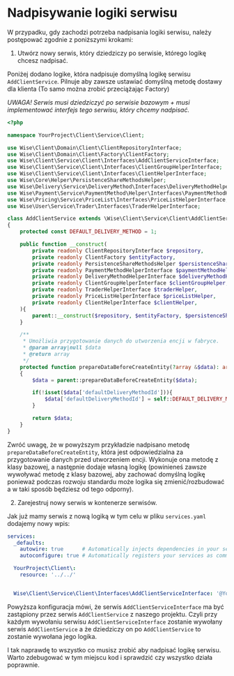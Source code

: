 # Nadpisywanie logiki serwisu

W przypadku, gdy zachodzi potrzeba nadpisania logiki serwisu, należy postępować zgodnie z poniższymi krokami:

1. Utwórz nowy serwis, który dziedziczy po serwisie, którego logikę chcesz nadpisać.

Poniżej dodano logike, która nadpisuje domyślną logikę serwisu `AddClientService`.
Pilnuje aby zawsze ustawiać domyślną metodę dostawy dla klienta (To samo można zrobić przeciążając Factory)

*UWAGA! Serwis musi dziedziczyć po serwisie bazowym + musi implementować interfejs tego serwisu, który chcemy nadpisać.*


```php
<?php

namespace YourProject\Client\Service\Client;

use Wise\Client\Domain\Client\ClientRepositoryInterface;
use Wise\Client\Domain\Client\Factory\ClientFactory;
use Wise\Client\Service\Client\Interfaces\AddClientServiceInterface;
use Wise\Client\Service\Client\Interfaces\ClientGroupHelperInterface;
use Wise\Client\Service\Client\Interfaces\ClientHelperInterface;
use Wise\Core\Helper\PersistenceShareMethodsHelper;
use Wise\Delivery\Service\DeliveryMethod\Interfaces\DeliveryMethodHelperInterface;
use Wise\Payment\Service\PaymentMethod\Helper\Interfaces\PaymentMethodHelperInterface;
use Wise\Pricing\Service\PriceList\Interfaces\PriceListHelperInterface;
use Wise\User\Service\Trader\Interfaces\TraderHelperInterface;

class AddClientService extends \Wise\Client\Service\Client\AddClientService implements AddClientServiceInterface
{
    protected const DEFAULT_DELIVERY_METHOD = 1;

    public function __construct(
        private readonly ClientRepositoryInterface $repository,
        private readonly ClientFactory $entityFactory,
        private readonly PersistenceShareMethodsHelper $persistenceShareMethodsHelper,
        private readonly PaymentMethodHelperInterface $paymentMethodHelper,
        private readonly DeliveryMethodHelperInterface $deliveryMethodHelper,
        private readonly ClientGroupHelperInterface $clientGroupHelper,
        private readonly TraderHelperInterface $traderHelper,
        private readonly PriceListHelperInterface $priceListHelper,
        private readonly ClientHelperInterface $clientHelper,
    ){
        parent::__construct($repository, $entityFactory, $persistenceShareMethodsHelper, $paymentMethodHelper, $deliveryMethodHelper, $clientGroupHelper, $traderHelper, $priceListHelper, $clientHelper);
    }

    /**
     * Umożliwia przygotowanie danych do utworzenia encji w fabryce.
     * @param array|null $data
     * @return array
     */
    protected function prepareDataBeforeCreateEntity(?array &$data): array
    {
        $data = parent::prepareDataBeforeCreateEntity($data);

        if(!isset($data['defaultDeliveryMethodId'])){
            $data['defaultDeliveryMethodId'] = self::DEFAULT_DELIVERY_METHOD;
        }

        return $data;
    }
}
```

Zwróć uwagę, że w powyższym przykładzie nadpisano metodę `prepareDataBeforeCreateEntity`, która jest odpowiedzialna za przygotowanie danych przed utworzeniem encji.
Wykonuje ona metodę z klasy bazowej, a następnie dodaje własną logikę (powinieneś zawsze wywoływać metodę z klasy bazowej, aby zachować domyślną logikę ponieważ podczas rozwoju standardu może logika się zmienić/rozbudować a w taki sposób będziesz od tego odporny).


2. Zarejestruj nowy serwis w kontenerze serwisów.

Jak już mamy serwis z nową logiką w tym celu w pliku `services.yaml` dodajemy nowy wpis:

```yaml
services:
  _defaults:
    autowire: true      # Automatically injects dependencies in your services.
    autoconfigure: true # Automatically registers your services as commands, event subscribers, etc.

  YourProject\Client\:
    resource: '../../'


  Wise\Client\Service\Client\Interfaces\AddClientServiceInterface: '@YourProject\Client\Service\Client\AddClientService'
```

Powyższa konfiguracja mówi, że serwis `AddClientServiceInterface` ma być zastąpiony przez serwis `AddClientService` z naszego projektu.
Czyli przy każdym wywołaniu serwisu `AddClientServiceInterface` zostanie wywołany serwis `AddClientService` a że dziedziczy on po `AddClientService` to zostanie wywołana jego logika.

I tak naprawdę to wszystko co musisz zrobić aby nadpisać logikę serwisu. Warto zdebugować w tym miejscu kod i sprawdzić czy wszystko działa poprawnie.